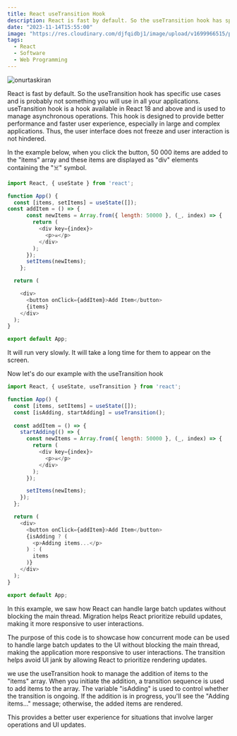 ```yaml
---
title: React useTransition Hook
description: React is fast by default. So the useTransition hook has specific use cases and is probably not something you will use in all your applications.
date: "2023-11-14T15:55:00"
image: "https://res.cloudinary.com/djfqidbj1/image/upload/v1699966515/p32fzcdne2cydf2lunwu.jpg"
tags:
  - React
  - Software
  - Web Programming
---
```



<img className="w-full rounded-xl" src="https://res.cloudinary.com/djfqidbj1/image/upload/v1699966515/p32fzcdne2cydf2lunwu.jpg" alt="onurtaskiran" />

React is fast by default. So the useTransition hook has specific use cases and is probably not something you will use in all your applications. useTransition hook is a hook available in React 18 and above and is used to manage asynchronous operations. This hook is designed to provide better performance and faster user experience, especially in large and complex applications. Thus, the user interface does not freeze and user interaction is not hindered.

In the example below, when you click the button, 50 000 items are added to the "items" array and these items are displayed as "div" elements containing the "☠️" symbol. 

```javascript
import React, { useState } from 'react';

function App() {
  const [items, setItems] = useState([]); 
const addItem = () => {
      const newItems = Array.from({ length: 50000 }, (_, index) => {
        return (
          <div key={index}>
            <p>☠️</p>
          </div>
        );
      });
      setItems(newItems);
    };

  return (

    <div>
      <button onClick={addItem}>Add Item</button>
      {items}
    </div>
  );
}

export default App;
```

It will run very slowly. It will take a long time for them to appear on the screen.

Now let's do our example with the useTransition hook

```javascript
import React, { useState, useTransition } from 'react';

function App() {
  const [items, setItems] = useState([]);
  const [isAdding, startAdding] = useTransition();
  
  const addItem = () => {
    startAdding(() => {
      const newItems = Array.from({ length: 50000 }, (_, index) => {
        return (
          <div key={index}>
            <p>☠️</p>
          </div>
        );
      });

      setItems(newItems);
    });
  };

  return (
    <div>
      <button onClick={addItem}>Add Item</button>
      {isAdding ? (
        <p>Adding items...</p>
      ) : (
        items
      )}
    </div>
  );
}

export default App;
```

In this example, we saw how React can handle large batch updates without blocking the main thread. Migration helps React prioritize rebuild updates, making it more responsive to user interactions.

The purpose of this code is to showcase how concurrent mode can be used to handle large batch updates to the UI without blocking the main thread, making the application more responsive to user interactions. The transition helps avoid UI jank by allowing React to prioritize rendering updates.

we use the useTransition hook to manage the addition of items to the "items" array. When you initiate the addition, a transition sequence is used to add items to the array. The variable "isAdding" is used to control whether the transition is ongoing. If the addition is in progress, you'll see the "Adding items..." message; otherwise, the added items are rendered.

This provides a better user experience for situations that involve larger operations and UI updates.